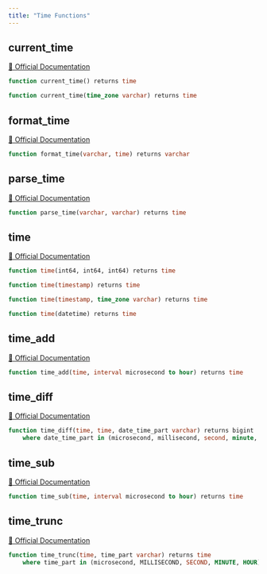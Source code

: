 ```yaml
---
title: "Time Functions"
---
```


## current_time
[🔗 Official Documentation](#https://cloud.google.com/bigquery/docs/reference/standard-sql/time_functions#current_time)

```sql
function current_time() returns time
```


```sql
function current_time(time_zone varchar) returns time
```


## format_time
[🔗 Official Documentation](#https://cloud.google.com/bigquery/docs/reference/standard-sql/time_functions#format_time)

```sql
function format_time(varchar, time) returns varchar
```


## parse_time
[🔗 Official Documentation](#https://cloud.google.com/bigquery/docs/reference/standard-sql/time_functions#parse_time)

```sql
function parse_time(varchar, varchar) returns time
```


## time
[🔗 Official Documentation](#https://cloud.google.com/bigquery/docs/reference/standard-sql/time_functions#time)

```sql
function time(int64, int64, int64) returns time
```


```sql
function time(timestamp) returns time
```


```sql
function time(timestamp, time_zone varchar) returns time
```


```sql
function time(datetime) returns time
```


## time_add
[🔗 Official Documentation](#https://cloud.google.com/bigquery/docs/reference/standard-sql/time_functions#time_add)

```sql
function time_add(time, interval microsecond to hour) returns time
```


## time_diff
[🔗 Official Documentation](#https://cloud.google.com/bigquery/docs/reference/standard-sql/time_functions#time_diff)

```sql
function time_diff(time, time, date_time_part varchar) returns bigint
	where date_time_part in (microsecond, millisecond, second, minute, hour)
```


## time_sub
[🔗 Official Documentation](#https://cloud.google.com/bigquery/docs/reference/standard-sql/time_functions#time_sub)

```sql
function time_sub(time, interval microsecond to hour) returns time
```


## time_trunc
[🔗 Official Documentation](#https://cloud.google.com/bigquery/docs/reference/standard-sql/time_functions#time_trunc)

```sql
function time_trunc(time, time_part varchar) returns time
	where time_part in (microsecond, MILLISECOND, SECOND, MINUTE, HOUR)
```




